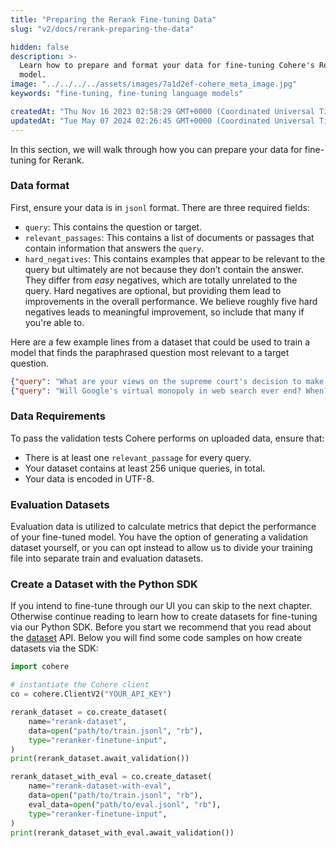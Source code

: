 ```yaml
---
title: "Preparing the Rerank Fine-tuning Data"
slug: "v2/docs/rerank-preparing-the-data"

hidden: false
description: >-
  Learn how to prepare and format your data for fine-tuning Cohere's Rerank
  model.
image: "../../../../assets/images/7a1d2ef-cohere_meta_image.jpg"  
keywords: "fine-tuning, fine-tuning language models"

createdAt: "Thu Nov 16 2023 02:58:29 GMT+0000 (Coordinated Universal Time)"
updatedAt: "Tue May 07 2024 02:26:45 GMT+0000 (Coordinated Universal Time)"
---
```

In this section, we will walk through how you can prepare your data for fine-tuning for Rerank.

### Data format

First, ensure your data is in `jsonl` format. There are three required fields: 

- `query`: This contains the question or target.
- `relevant_passages`: This contains a list of documents or passages that contain information that answers the `query`.
- `hard_negatives`: This contains examples that appear to be relevant to the query but ultimately are not because they don’t contain the answer. They differ from _easy_ negatives, which are totally unrelated to the query. Hard negatives are optional, but providing them lead to improvements in the overall performance. We believe roughly five hard negatives leads to meaningful improvement, so include that many if you're able to.

Here are a few example lines from a dataset that could be used to train a model that finds the paraphrased question most relevant to a target question.

```json JSON
{"query": "What are your views on the supreme court's decision to make playing national anthem mandatory in cinema halls?", "relevant_passages": ["What are your views on Supreme Court decision of must National Anthem before movies?"], "hard_negatives": ["Is the decision of SC justified by not allowing national anthem inside courts but making it compulsory at cinema halls?", "Why has the supreme court of India ordered that cinemas play the national anthem before the screening of all movies? Is it justified?", "Is it a good decision by SC to play National Anthem in the theater before screening movie?", "Why is the national anthem being played in theaters?", "What does Balaji Vishwanathan think about the compulsory national anthem rule?"]}
{"query": "Will Google's virtual monopoly in web search ever end? When?", "relevant_passages": ["Is Google's search monopoly capable of being disrupted?"], "hard_negatives": ["Who is capable of ending Google's monopoly in search?", "What is the future of Google?", "When will the Facebook era end?", "When will Facebook stop being the most popular?", "What happened to Google Search?"]}
```

### Data Requirements

To pass the validation tests Cohere performs on uploaded data, ensure that: 

- There is at least one `relevant_passage` for every query.
- Your dataset contains at least 256 unique queries, in total.
- Your data is encoded in UTF-8.

### Evaluation Datasets

Evaluation data is utilized to calculate metrics that depict the performance of your fine-tuned model. You have the option of generating a validation dataset yourself, or you can opt instead to allow us to divide your training file into separate train and evaluation datasets.

### Create a Dataset with the Python SDK

If you intend to fine-tune through our UI you can skip to the next chapter. Otherwise continue reading to learn how to create datasets for fine-tuning via our Python SDK. Before you start we recommend that you read about the [dataset](/v2/docs/datasets) API. Below you will find some code samples on how create datasets via the SDK:

```python PYTHON
import cohere

# instantiate the Cohere client
co = cohere.ClientV2("YOUR_API_KEY")

rerank_dataset = co.create_dataset(
    name="rerank-dataset",
    data=open("path/to/train.jsonl", "rb"),
    type="reranker-finetune-input",
)
print(rerank_dataset.await_validation())

rerank_dataset_with_eval = co.create_dataset(
    name="rerank-dataset-with-eval",
    data=open("path/to/train.jsonl", "rb"),
    eval_data=open("path/to/eval.jsonl", "rb"),
    type="reranker-finetune-input",
)
print(rerank_dataset_with_eval.await_validation())
```
